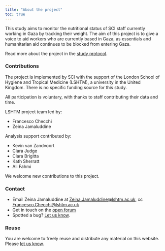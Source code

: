 ```yaml
---
title: "About the project"
toc: true
---
```


This study aims to monitor the nutritional status of SCI staff currently working in Gaza by tracking their weight. The aim of this project is to give a voice to aid workers who are currently based in Gaza, as essentials and humanitarian aid continues to be blocked from entering Gaza.

Read more about the project in the [study protocol](./protocol).

### Contributions

The project is implemented by SCI with the support of the London School of Hygiene and Tropical Medicine (LSHTM), a university in the United Kingdom. There is no specific funding source for this study.

All participation is voluntary, with thanks to staff contributing their data and time.

LSHTM project team led by: 

- Francesco Checchi 
- Zeina Jamaluddine

Analysis support contributed by:

- Kevin van Zandvoort
- Ciara Judge
- Clara Brigitta
- Kath Sherratt
- Ali Fahmi

We welcome new contributions to this project.

### Contact

- Email Zeina Jamaluddine at [Zeina.Jamaluddine@lshtm.ac.uk](mailto:Zeina.Jamaluddine@lshtm.ac.uk), cc [Francesco.Checchi@lshtm.ac.uk](mailto:Francesco.Checchi@lshtm.ac.uk)
- Get in touch on the [open forum](https://github.com/cmmid/gaza-response/discussions/new?category=general)
- Spotted a bug? [Let us know](https://github.com/cmmid/gaza-response/issues/new).

### Reuse

You are welcome to freely reuse and distribute any material on this website. Please [let us know](https://github.com/cmmid/gaza-response/discussions/new?category=general).  
